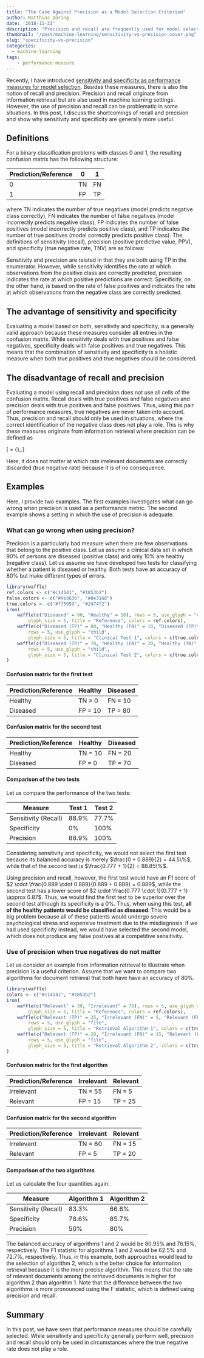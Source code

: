 ```yaml
---
title: "The Case Against Precision as a Model Selection Criterion"
author: Matthias Döring
date: '2018-11-21'
description: "Precision and recall are frequently used for model selection. However, compared to sensitivity and recall, these performance metrics are not generally valid and should only be used in certain settings."
thumbnail: "/post/machine-learning/sensitivity-vs-precision_cover.png"
slug: "specificity-vs-precision"
categories:
  - machine-learning
tags:
    - performance-measure
---
```

Recently, I have introduced [sensitivity and specificity as performance measures for model selection](/post/machine-learning/performance-measures-model-selection/). Besides these measures, there is also the notion of recall and precision. Precision and recall originate from information retrieval but are also used in machine learning settings. However, the use of precision and recall can be problematic in some situations. In this post, I discuss the shortcomings of recall and precision and show why sensitivity and specificity are generally more useful.

## Definitions

For a binary classification problems with classes 0 and 1, the resulting confusion matrix has the following structure:

| Prediction/Reference | 0  | 1  |
|----------------------|----|----|
| 0                    | TN | FN |
| 1                    | FP | TP |

where TN indicates the number of true negatives (model predicts negative class correctly), FN indicates the number of false negatives (model incorrectly predicts negative class), FP indicates the number of false positives (model incorrectly predicts positive class), and TP indicates the number of true positives (model correctly predicts positive class). The definitions of sensitivity (recall), precision (positive predictive value, PPV), and specificity (true negative rate, TNV) are as follows:

\begin{align*}
\text{sensitivity} &= \text{recall} = TPR = \frac{TP}{TP + FN} \\
\text{precision} &= PPV = \frac{TP}{TP + FP} \\
\text{specificity} &= TNR = 1 - FPR = 1 - \frac{FP}{FP + TN} \\
\end{align*}

Sensitivity and precision are related in that they are both using TP in the enumerator. However, while sensitivity identifies the rate at which observations from the positive class are correctly predicted, precision indicates the rate at which positive predictions are correct. Specificity, on the other hand, is based on the rate of false positives and indicates the rate at which observations from the negative class are correctly predicted.

## The advantage of sensitivity and specificity

Evaluating a model based on both, sensitivity and specificity, is a generally valid approach because these measures consider all entries in the confusion matrix. While sensitivity deals with true positives and false negatives, specificity deals with false positives and true negatives. This means that the combination of sensitivity and specificity is a holistic measure when both true positives and true negatives should be considered.

## The disadvantage of recall and precision

Evaluating a model using recall and precision does not use all cells of the confusion matrix. Recall deals with true positives and false negatives and precision deals with true positives and false positives. Thus, using this pair of performance measures, true negatives are never taken into account. Thus, precision and recall should only be used in situations, where the correct identification of the negative class does not play a role. This is why these measures originate from information retrieval where precision can be defined as

\[\text{precision} = {\frac {|\{{\text{relevant documents}}\}\cap \{{\text{retrieved documents}}\}|}{|\{{\text{retrieved documents}}\}|}}\,.\]

Here, it does not matter at which rate irrelevant documents are correctly discarded (true negative rate) because it is of no consequence.

## Examples

Here, I provide two examples. The first examples investigates what can go wrong when precision is used as a performance metric. The second example shows a setting in which the use of precision is adequate.

### What can go wrong when using precision?

Precision is a particularly bad measure when there are few observations that belong to the positive class. Let us assume a clinical data set in which $90\%$ of persons are diseased (positive class) and only $10\%$ are healthy (negative class). Let us assume we have developed two tests for classifying whether a patient is diseased or healthy. Both tests have an accuracy of 80% but make different types of errors.

```r
library(waffle)
ref.colors <- c("#c14141", "#1853b2")
false.colors <- c("#9b3636", "#0e3168")
true.colors <- c("#f75959", "#2474f2")
iron(
    waffle(c("Diseased" = 90, "Healthy" = 10), rows = 5, use_glyph = "child", 
        glyph_size = 5, title = "Reference", colors = ref.colors),
    waffle(c("Diseased (TP)" = 80, "Healthy (FN)" = 10, "Diseased (FP)" = 10), 
        rows = 5, use_glyph = "child", 
        glyph_size = 5, title = "Clinical Test 1", colors = c(true.colors[1], false.colors[2], false.colors[1])),
    waffle(c("Diseased (TP)" = 70, "Healthy (FN)" = 20, "Healthy (TN)" = 10), 
        rows = 5, use_glyph = "child", 
        glyph_size = 5, title = "Clinical Test 2", colors = c(true.colors[1], false.colors[2], true.colors[2]))
)
```

#### Confusion matrix for the first test

| Prediction/Reference | Healthy  | Diseased  |
|----------------------|----|----|
| Healthy                    | TN = 0| FN = 10|
| Diseased                    | FP = 10 | TP  = 80|

#### Confusion matrix for the second test

| Prediction/Reference | Healthy  | Diseased  |
|----------------------|----|----|
| Healthy                    | TN = 10| FN = 20 |
| Diseased                    | FP = 0 | TP  = 70|

#### Comparison of the two tests

Let us compare the performance of the two tests:

| Measure | Test 1  | Test 2  |
|----------------------|----|----|
| Sensitivity (Recall)  | 88.9% | 77.7% |
| Specificity  | 0% | 100%  |
| Precision     | 88.9% |  100% | 

Considering sensitivity and specificity, we would not select the first test because its balanced accuracy is merely $\frac{0 + 0.889}{2} = 44.5\%$, while that of the second test is $\frac{0.777 + 1}{2} = 88.85\%$. 

Using precision and recall, however, the first test would have an F1 score of $2 \cdot \frac{0.889 \cdot 0.889}{0.889 + 0.889} = 0.889$, while the second test has a lower score of $2 \cdot \frac{0.777 \cdot 1}{0.777 + 1} \approx 0.87$. Thus, we would find the first test to be superior over the second test although its specificity is a 0%. Thus, when using this test, **all of the healthy patients would be classified as diseased**. This would be a big problem because all of these patients would undergo severe psychological stress and expensive treatment due to the misdiagnosis. If we had used specificity instead, we would have selected the second model, which does not produce any false postives at a competitive sensitivity.

### Use of precision when true negatives do not matter

Let us consider an example from information retrieval to illustrate when precision is a useful criterion. Assume that we want to compare two algorithms for document retrieval that both have have an accuracy of 80%.

```r
library(waffle)
colors <- c("#c14141", "#1853b2")
iron(
    waffle(c("Relevant" = 30, "Irrelevant" = 70), rows = 5, use_glyph = "file", 
        glyph_size = 5, title = "Reference", colors = ref.colors),
    waffle(c("Relevant (TP)" = 25, "Irrelevant (FN)" = 5, "Relevant (FP)" = 15, "Irrelevant (TN)" = 55), 
        rows = 5, use_glyph = "file", 
        glyph_size = 5, title = "Retrieval Algorithm 1", colors = c(true.colors[1], false.colors[2], false.colors[1], true.colors[2])),
    waffle(c("Relevant (TP)" = 20, "Irrelevant (FN)" = 15, "Relevant (FP)" = 5, "Irrelevant (TN)" = 60), 
        rows = 5, use_glyph = "file", 
        glyph_size = 5, title = "Retrieval Algorithm 2", colors = c(true.colors[1], false.colors[2], false.colors[1], true.colors[2]))
)
```

#### Confusion matrix for the first algorithm

| Prediction/Reference | Irrelevant  | Relevant  |
|----------------------|----|----|
| Irrelevant                    | TN = 55 | FN = 5 |
| Relevant                    | FP = 15 | TP  = 25|

#### Confusion matrix for the second algorithm

| Prediction/Reference | Irrelevant  | Relevant  |
|----------------------|----|----|
| Irrelevant                    | TN = 60| FN = 15 |
| Relevant                    | FP = 5 | TP  = 20|

#### Comparison of the two algorithms

Let us calculate the four quantities again:

| Measure | Algorithm 1  | Algorithm 2  |
|----------------------|----|----|
| Sensitivity (Recall)  | 83.3% | 66.6% |
| Specificity  | 78.6% | 85.7%  |
| Precision     | 50% |  80% |

The balanced accuracy of algorithms 1 and 2 would be 80.95% and 76.15%, respectively. The F1 statistic for algorithms 1 and 2 would be 62.5% and 72.7%, respectively. Thus, in this example, both approaches would lead to the selection of algorithm 2, which is the better choice for information retrieval because it is the more precise algorithm. This means that the rate of relevant documents among the retrieved documents is higher for algorithm 2 than algorithm 1. Note that the difference between the two algorithms is more pronounced using the F statistic, which is defined using precision and recall.

## Summary

In this post, we have seen that performance measures should be carefully selected. While sensitivity and specificity generally perform well, precision and recall should only be used in circumstances where the true negative rate does not play a role.

